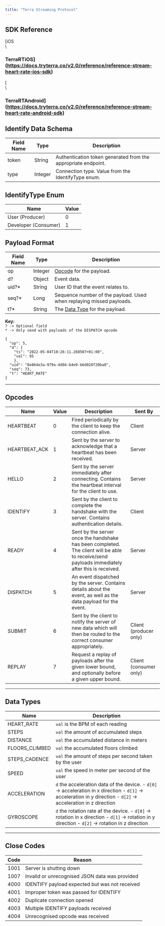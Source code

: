 ```yaml
---
title: "Terra Streaming Protocol"
---
```

## SDK Reference

[iOS\
\
### TerraRTiOS](https://docs.tryterra.co/v2.0/reference/reference-stream-heart-rate-ios-sdk)
[<img className="block" src="images/terradocs_s3_eu_west_2_amazonaws_com/_android_2.png" alt="" />\
\
### TerraRTAndroid](https://docs.tryterra.co/v2.0/reference/reference-stream-heart-rate-android-sdk)

## Identify Data Schema

| Field Name | Type | Description |
| --- | --- | --- |
| token | String | Authentication token generated from the appropriate endpoint. |
| type | Integer | Connection type. Value from the IdentifyType enum. |

## IdentifyType Enum

| Name | Value |
| --- | --- |
| User (Producer) | 0   |
| Developer (Consumer) | 1   |

## Payload Format

| Field Name | Type | Description |
| --- | --- | --- |
| op  | Integer | [Opcode](/reference/terra-streaming-reference#opcodes) for the payload. |
| d?  | Object | Event data. |
| uid?\* | String | User ID that the event relates to. |
| seq?\* | Long | Sequence number of the payload. Used when replaying missed payloads. |
| t?\* | String | The [Data Type](/reference/terra-streaming-reference#data-types) for the payload. |

**Key:**  
`? -> Optional field`  
`* -> Only send with payloads of the DISPATCH opcode`

```example payload example payload
{
  "op": 5,
  "d": {
    "ts": "2022-05-04T10:26:11.268507+01:00",
	"val": 95
	},
  "uid": "8e864e3a-979a-4d04-b4e9-b6d020f20ba0",
  "seq": 73,
  "t": "HEART_RATE"
}

```

* * *

## Opcodes

| Name | Value | Description | Sent By |
| --- | --- | --- | --- |
| HEARTBEAT | 0   | Fired periodically by the client to keep the connection alive. | Client |
| HEARTBEAT\_ACK | 1   | Sent by the server to acknowledge that a heartbeat has been received. | Server |
| HELLO | 2   | Sent by the server immediately after connecting. Contains the heartbeat interval for the client to use. | Server |
| IDENTIFY | 3   | Sent by the client to complete the handshake with the server. Contains authentication details. | Client |
| READY | 4   | Sent by the server once the handshake has been completed. The client will be able to receive/send payloads immediately after this is received. | Server |
| DISPATCH | 5   | An event dispatched by the server. Contains details about the event, as well as the data payload for the event. | Server |
| SUBMIT | 6   | Sent by the client to notify the server of new data which will then be routed to the correct consumer appropriately. | Client (producer only) |
| REPLAY | 7   | Request a replay of payloads after the given lower bound, and optionally before a given upper bound. | Client (consumer only) |

* * *

## Data Types

| Name | Description |
| --- | --- |
| HEART\_RATE | `val` is the BPM of each reading |
| STEPS | `val` the amount of accumulated steps |
| DISTANCE | `val` the accumulated distance in meters |
| FLOORS\_CLIMBED | `val` the accumulated floors climbed |
| STEPS\_CADENCE | `val` the amount of steps per second taken by the user |
| SPEED | `val` the speed in meter per second of the user |
| ACCELERATION | `d` the acceleration data of the device.  \- `d[0]` -> acceleration in x direction  \- `d[1]` -> acceleration in y direction  \- `d[2]` -> acceleration in z direction |
| GYROSCOPE | `d` the rotation rate af the device.  \- `d[0]` -> rotation in x direction  \- `d[1]` -> rotation in y direction  \- `d[2]` -> rotation in z direction |

* * *

## Close Codes

| Code | Reason |
| --- | --- |
| 1001 | Server is shutting down |
| 1007 | Invalid or unrecognised JSON data was provided |
| 4000 | IDENTIFY payload expected but was not received |
| 4001 | Improper token was passed for IDENTIFY |
| 4002 | Duplicate connection opened |
| 4003 | Multiple IDENTIFY payloads received |
| 4004 | Unrecognised opcode was received |



